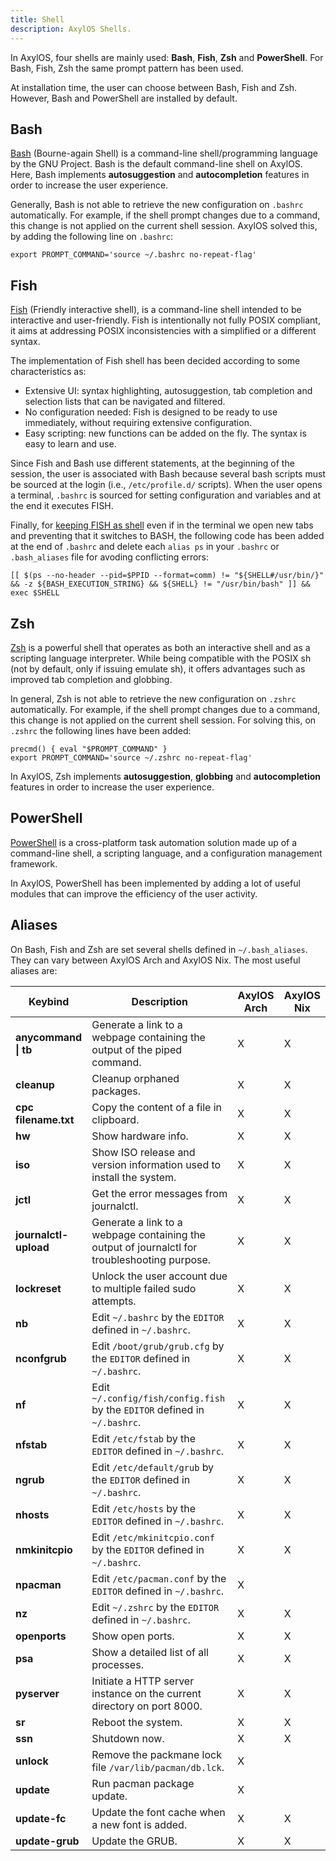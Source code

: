 ```yaml
---
title: Shell
description: AxylOS Shells.
---
```


In AxylOS, four shells are mainly used: **Bash**, **Fish**, **Zsh** and **PowerShell**. For Bash, Fish, Zsh the same prompt pattern has been used.

At installation time, the user can choose between Bash, Fish and Zsh. However, Bash and PowerShell are installed by default.

## Bash

[Bash](https://wiki.archlinux.org/title/bash) (Bourne-again Shell) is a command-line shell/programming language by the GNU Project. Bash is the default command-line shell on AxylOS. Here, Bash implements **autosuggestion** and **autocompletion** features in order to increase the user experience.

Generally, Bash is not able to retrieve the new configuration on `.bashrc` automatically. For example, if the shell prompt changes due to a command, this change is not applied on the current shell session. AxylOS solved this, by adding the following line on `.bashrc`:
```
export PROMPT_COMMAND='source ~/.bashrc no-repeat-flag'
```

## Fish

[Fish](https://wiki.archlinux.org/title/fish) (Friendly interactive shell), is a command-line shell intended to be interactive and user-friendly. Fish is intentionally not fully POSIX compliant, it aims at addressing POSIX inconsistencies with a simplified or a different syntax.

The implementation of Fish shell has been decided according to some characteristics as:
* Extensive UI: syntax highlighting, autosuggestion, tab completion and selection lists that can be navigated and filtered.
* No configuration needed: Fish is designed to be ready to use immediately, without requiring extensive configuration.
* Easy scripting: new functions can be added on the fly. The syntax is easy to learn and use.

Since Fish and Bash use different statements, at the beginning of the session, the user is associated with Bash because several bash scripts must be sourced at the login (i.e., `/etc/profile.d/` scripts). When the user opens a terminal, `.bashrc` is sourced for setting configuration and variables and at the end it executes FISH.

Finally, for [keeping FISH as shell](https://wiki.archlinux.org/title/fish#Modify_.bashrc_to_drop_into_fish) even if in the terminal we open new tabs and preventing that it switches to BASH, the following code has been added at the end of `.bashrc` and delete each `alias ps` in your `.bashrc` or `.bash_aliases` file for avoding conflicting errors:
```
[[ $(ps --no-header --pid=$PPID --format=comm) != "${SHELL#/usr/bin/}" && -z ${BASH_EXECUTION_STRING} && ${SHELL} != "/usr/bin/bash" ]] && exec $SHELL
```

## Zsh

[Zsh](https://wiki.archlinux.org/title/zsh) is a powerful shell that operates as both an interactive shell and as a scripting language interpreter. While being compatible with the POSIX sh (not by default, only if issuing emulate sh), it offers advantages such as improved tab completion and globbing.

In general, Zsh is not able to retrieve the new configuration on `.zshrc` automatically. For example, if the shell prompt changes due to a command, this change is not applied on the current shell session. For solving this, on `.zshrc` the following lines have been added:
```
precmd() { eval "$PROMPT_COMMAND" }
export PROMPT_COMMAND='source ~/.zshrc no-repeat-flag'
```

In AxylOS, Zsh implements **autosuggestion**, **globbing** and **autocompletion** features in order to increase the user experience.

## PowerShell
[PowerShell](https://learn.microsoft.com/en-us/powershell/scripting/overview) is a cross-platform task automation solution made up of a command-line shell, a scripting language, and a configuration management framework.

In AxylOS, PowerShell has been implemented by adding a lot of useful modules that can improve the efficiency of the user activity.

## Aliases

On Bash, Fish and Zsh are set several shells defined in `~/.bash_aliases`. They can vary between AxylOS Arch and AxylOS Nix. The most useful aliases are:

| Keybind | Description | AxylOS Arch | AxylOS Nix |
| ------- | ----------- | ---- | ---- |
| **anycommand \| tb** | Generate a link to a webpage containing the output of the piped command. | X | X |
| **cleanup** | Cleanup orphaned packages. | X | X |
| **cpc filename.txt** | Copy the content of a file in clipboard. | X | X |
| **hw** | Show hardware info. | X | X |
| **iso** | Show ISO release and version information used to install the system. | X | X |
| **jctl** | Get the error messages from journalctl. | X | X |
| **journalctl-upload** | Generate a link to a webpage containing the output of journalctl for troubleshooting purpose. | X | X |
| **lockreset** | Unlock the user account due to multiple failed sudo attempts. | X | X |
| **nb** | Edit `~/.bashrc` by the `EDITOR` defined in `~/.bashrc`. | X | X |
| **nconfgrub** | Edit `/boot/grub/grub.cfg` by the `EDITOR` defined in `~/.bashrc`. | X | X |
| **nf** | Edit `~/.config/fish/config.fish` by the `EDITOR` defined in `~/.bashrc`. | X | X |
| **nfstab** | Edit `/etc/fstab` by the `EDITOR` defined in `~/.bashrc`. | X | X |
| **ngrub** | Edit `/etc/default/grub` by the `EDITOR` defined in `~/.bashrc`. | X | X |
| **nhosts** | Edit `/etc/hosts` by the `EDITOR` defined in `~/.bashrc`. | X | X |
| **nmkinitcpio** | Edit `/etc/mkinitcpio.conf` by the `EDITOR` defined in `~/.bashrc`. | X | X |
| **npacman** | Edit `/etc/pacman.conf` by the `EDITOR` defined in `~/.bashrc`. | X | |
| **nz** | Edit `~/.zshrc` by the `EDITOR` defined in `~/.bashrc`. | X | X |
| **openports** | Show open ports. | X | X |
| **psa** | Show a detailed list of all processes. | X | X |
| **pyserver** | Initiate a HTTP server instance on the current directory on port 8000. | X | X |
| **sr** | Reboot the system. | X | X |
| **ssn** | Shutdown now. | X | X |
| **unlock** | Remove the packmane lock file `/var/lib/pacman/db.lck`. | X | |
| **update** | Run pacman package update. | X | |
| **update-fc** | Update the font cache when a new font is added. | X | X |
| **update-grub** | Update the GRUB. | X | X |

<ImageComponent />
